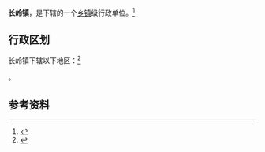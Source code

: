 {{中国乡级行政区|21/02/83/111/000}}

'''长岭镇'''，是{{PRC admin/fullname|21/02/83/111/000|3}}下辖的一个[[乡镇|乡镇]]级行政单位。<ref>{{PRC admin/ref sgc|{{PRC admin/parent|21/02/83/111/000}}}}</ref>

== 行政区划 ==

长岭镇下辖以下地区：<ref>{{PRC admin/ref sgc|21/02/83/111/000}}</ref>

{{PRC admin/children|21/02/83/111/000}}。

== 参考资料 ==

{{reflist}}

{{行政区划小作品}}
{{PRC admin/navcat|21/02/83/111/000}}